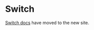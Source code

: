 
<Meta title="Components/Selections/Switch" />

# Switch

[Switch docs](https://atlantis.getjobber.com/components/Switch) have moved to the new site.

